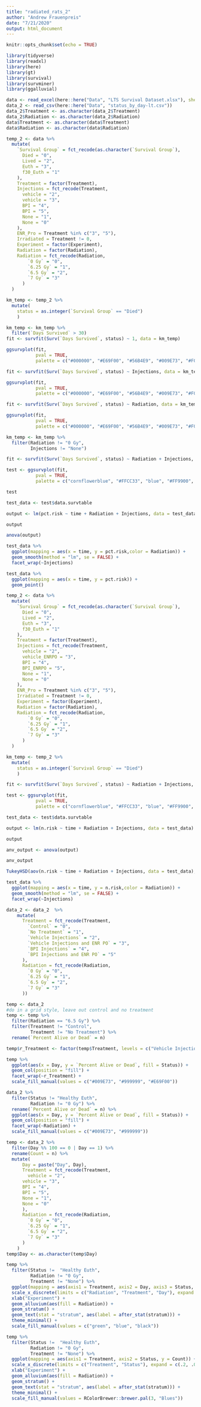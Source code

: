 ```yaml
---
title: "radiated_rats_2"
author: "Andrew Frauenpreis"
date: "7/21/2020"
output: html_document
---
```


```r
knitr::opts_chunk$set(echo = TRUE)
```
```r
library(tidyverse)
library(readxl)
library(here)
library(gt)
library(survival)
library(survminer)
library(ggalluvial)

data <- read_excel(here::here("Data", "LTS Survival Dataset.xlsx"), sheet = 2)
data_2 <- read_csv(here::here("Data", "status_by_day-lt.csv"))
data_2$Treatment <- as.character(data_2$Treatment)
data_2$Radiation <- as.character(data_2$Radiation)
data$Treatment <- as.character(data$Treatment)
data$Radiation <- as.character(data$Radiation)
```

```r
temp_2 <- data %>%
  mutate(
    `Survival Group` = fct_recode(as.character(`Survival Group`),
      Died = "0",
      Lived = "2",
      Euth = "3",
      f30_Euth = "1"
    ),
    Treatment = factor(Treatment),
    Injections = fct_recode(Treatment,
      vehicle = "2",
      vehicle = "3",
      BPI = "4",
      BPI = "5",
      None = "1",
      None = "0"
    ),
    ENR_Pro = Treatment %in% c("3", "5"),
    Irradiated = Treatment != 0,
    Experiment = factor(Experiment),
    Radiation = factor(Radiation),
    Radiation = fct_recode(Radiation,
        `0 Gy` = "0",
        `6.25 Gy` = "1",
        `6.5 Gy` = "2",
        `7 Gy` = "3"
      )
  )
```

```r
km_temp <- temp_2 %>%
  mutate(
    status = as.integer(`Survival Group` == "Died")
    )
```

```r
km_temp <- km_temp %>% 
  filter(`Days Survived` > 30)
fit <- survfit(Surv(`Days Survived`, status) ~ 1, data = km_temp)

ggsurvplot(fit, 
           pval = TRUE,
           palette = c("#000000", "#E69F00", "#56B4E9", "#009E73", "#F0E442", "#0072B2", "#D55E00", "#CC79A7"))
```

```r
fit <- survfit(Surv(`Days Survived`, status) ~ Injections, data = km_temp)

ggsurvplot(fit, 
           pval = TRUE,
           palette = c("#000000", "#E69F00", "#56B4E9", "#009E73", "#F0E442", "#0072B2", "#D55E00", "#CC79A7"))
```

```r
fit <- survfit(Surv(`Days Survived`, status) ~ Radiation, data = km_temp)

ggsurvplot(fit, 
           pval = TRUE,
           palette = c("#000000", "#E69F00", "#56B4E9", "#009E73", "#F0E442", "#0072B2", "#D55E00", "#CC79A7"))
```

```r
km_temp <- km_temp %>% 
  filter(Radiation != "0 Gy",
         Injections != "None")

fit <- survfit(Surv(`Days Survived`, status) ~ Radiation + Injections, data = km_temp)

test <- ggsurvplot(fit, 
           pval = TRUE,
           palette = c("cornflowerblue", "#FFCC33", "blue", "#FF9900", "darkblue", "#CC6600"))

test 
```

```r
test_data <- test$data.survtable

output <- lm(pct.risk ~ time + Radiation + Injections, data = test_data)

output

anova(output)

test_data %>% 
  ggplot(mapping = aes(x = time, y = pct.risk,color = Radiation)) +
  geom_smooth(method = "lm", se = FALSE) + 
  facet_wrap(~Injections)

test_data %>% 
  ggplot(mapping = aes(x = time, y = pct.risk)) +
  geom_point()
```
```r
temp_2 <- data %>%
  mutate(
    `Survival Group` = fct_recode(as.character(`Survival Group`),
      Died = "0",
      Lived = "2",
      Euth = "3",
      f30_Euth = "1"
    ),
    Treatment = factor(Treatment),
    Injections = fct_recode(Treatment,
      vehicle = "2",
      vehicle_ENRPO = "3",
      BPI = "4",
      BPI_ENRPO = "5",
      None = "1",
      None = "0"
    ),
    ENR_Pro = Treatment %in% c("3", "5"),
    Irradiated = Treatment != 0,
    Experiment = factor(Experiment),
    Radiation = factor(Radiation),
    Radiation = fct_recode(Radiation,
        `0 Gy` = "0",
        `6.25 Gy` = "1",
        `6.5 Gy` = "2",
        `7 Gy` = "3"
      )
  )

km_temp <- temp_2 %>%
  mutate(
    status = as.integer(`Survival Group` == "Died")
    )

fit <- survfit(Surv(`Days Survived`, status) ~ Radiation + Injections, data = km_temp)

test <- ggsurvplot(fit, 
           pval = TRUE,
           palette = c("cornflowerblue", "#FFCC33", "blue", "#FF9900", "darkblue", "#CC6600"))

test_data <- test$data.survtable

output <- lm(n.risk ~ time + Radiation + Injections, data = test_data)

output

anv_output <- anova(output)

anv_output

TukeyHSD(aov(n.risk ~ time + Radiation + Injections, data = test_data), "Injections", ordered = TRUE)

test_data %>% 
  ggplot(mapping = aes(x = time, y = n.risk,color = Radiation)) +
  geom_smooth(method = "lm", se = FALSE) + 
  facet_wrap(~Injections)

```

```r
data_2 <- data_2  %>% 
    mutate(
      Treatment = fct_recode(Treatment,
        `Control` = "0",
        `No Treatment` = "1",
        `Vehicle Injections` = "2", 
        `Vehicle Injections and ENR PO` = "3",
        `BPI Injections` = "4",
        `BPI Injections and ENR PO` = "5"
      ),
      Radiation = fct_recode(Radiation,
        `0 Gy` = "0",
        `6.25 Gy` = "1",
        `6.5 Gy` = "2",
        `7 Gy` = "3"
      ))
```

```r
temp <- data_2
#do in a grid style, leave out control and no treatment 
temp <- temp %>%
  filter(Radiation == "6.5 Gy") %>% 
  filter(Treatment != "Control",
         Treatment != "No Treatment") %>% 
  rename(`Percent Alive or Dead` = n) 

temp$r_Treatment <- factor(temp$Treatment, levels = c("Vehicle Injections", "BPI Injections", "Vehicle Injections and ENR PO", "BPI Injections and ENR PO" ))

temp %>% 
  ggplot(aes(x = Day, y = `Percent Alive or Dead`, fill = Status)) +
  geom_col(position = "fill") +
  facet_wrap(~r_Treatment) +
  scale_fill_manual(values = c("#009E73", "#999999", "#E69F00"))
```

```r
data_2 %>%
  filter(Status != "Healthy Euth",
         Radiation != "0 Gy") %>%
  rename(`Percent Alive or Dead` = n) %>% 
  ggplot(aes(x = Day, y = `Percent Alive or Dead`, fill = Status)) +
  geom_col(position = "fill") +
  facet_wrap(~Radiation) +
  scale_fill_manual(values = c("#009E73", "#999999"))
```

```r
temp <- data_2 %>% 
  filter(Day %% 100 == 0 | Day == 1) %>% 
  rename(Count = n) %>% 
  mutate(
      Day = paste("Day", Day),
      Treatment = fct_recode(Treatment,
        vehicle = "2",
      vehicle = "3",
      BPI = "4",
      BPI = "5",
      None = "1",
      None = "0"
      ),
      Radiation = fct_recode(Radiation,
        `0 Gy` = "0",
        `6.25 Gy` = "1",
        `6.5 Gy` = "2",
        `7 Gy` = "3"
      )
    )
temp$Day <- as.character(temp$Day)
```

```r
temp %>% 
  filter(Status != 	"Healthy Euth",
         Radiation != "0 Gy",
         Treatment != "None") %>% 
  ggplot(mapping = aes(axis1 = Treatment, axis2 = Day, axis3 = Status, y = Count)) +
  scale_x_discrete(limits = c("Radiation", "Treatment", "Day"), expand = c(.2, .05)) +
  xlab("Experiment") +
  geom_alluvium(aes(fill = Radiation)) +
  geom_stratum() +
  geom_text(stat = "stratum", aes(label = after_stat(stratum))) +
  theme_minimal() + 
  scale_fill_manual(values = c("green", "blue", "black"))
```
```r
temp %>% 
  filter(Status != 	"Healthy Euth",
         Radiation != "0 Gy",
         Treatment != "None") %>% 
  ggplot(mapping = aes(axis1 = Treatment, axis2 = Status, y = Count)) +
  scale_x_discrete(limits = c("Treatment", "Status"), expand = c(.2, .05)) +
  xlab("Experiment") +
  geom_alluvium(aes(fill = Radiation)) +
  geom_stratum() +
  geom_text(stat = "stratum", aes(label = after_stat(stratum))) +
  theme_minimal() + 
  scale_fill_manual(values = RColorBrewer::brewer.pal(3, "Blues"))
```

